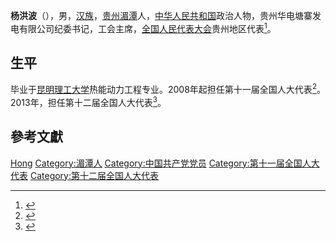 {{Otheruses|杨洪波}}

'''杨洪波'''（{{bd|1969年||}}），男，[[汉族|汉族]]，[[贵州|贵州]][[湄潭|湄潭]]人，[[中华人民共和国|中华人民共和国]]政治人物，贵州华电塘寨发电有限公司纪委书记，工会主席，[[全国人民代表大会|全国人民代表大会]]贵州地区代表<ref>{{cite web|author=新华网|title=第十一届全国第人大代表|url=http://news.xinhuanet.com/ziliao/2008-03/03/content_7708230.htm?node=36628|publisher=新华网|accessdate=2014-01-07|archive-date=2014-01-10|archive-url=https://web.archive.org/web/20140110211415/http://news.xinhuanet.com/ziliao/2008-03/03/content_7708230.htm?node=36628|dead-url=no}}</ref>。

== 生平 ==
毕业于[[昆明理工大学|昆明理工大学]]热能动力工程专业。2008年起担任第十一届全国人大代表<ref>{{cite news|title=全国人大代表信息-杨洪波|url= http://210.82.31.1:8084/delegate/viewDelegate.action?dbid=112288|accessdate=2013-04-05|newspaper=全国人大网|archive-url=https://web.archive.org/web/20140523225233/http://www.npc.gov.cn/delegate/viewDelegate.action?dbid=112288|archive-date=2014-05-23|dead-url=yes}}</ref>。2013年，担任第十二届全国人大代表<ref>{{cite news|title=全国人大代表信息-杨洪波|url= http://210.82.31.1:8084/delegate/viewDelegate.action?dbid=122269|accessdate=2013-04-05|newspaper=全国人大网|archive-url=https://web.archive.org/web/20140523230426/http://www.npc.gov.cn/delegate/viewDelegate.action?dbid=122269|archive-date=2014-05-23|dead-url=yes}}</ref>。

== 參考文獻 ==
{{reflist}}

{{中国政治人物小作品}}

{{Authority control}}
{{DEFAULTSORT:Yang杨}}
[[Category:杨姓|Hong]]
[[Category:湄潭人|Category:湄潭人]]
[[Category:中国共产党党员|Category:中国共产党党员]]
[[Category:第十一届全国人大代表|Category:第十一届全国人大代表]]
[[Category:第十二届全国人大代表|Category:第十二届全国人大代表]]